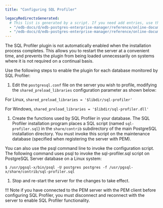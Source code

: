 ```yaml
---
title: "Configuring SQL Profiler"

legacyRedirectsGenerated:
  # This list is generated by a script. If you need add entries, use the `legacyRedirects` key.
  - "/edb-docs/d/edb-postgres-enterprise-manager/reference/online-documentation/8.0/sp_configuring_sql_profiler.html"
  - "/edb-docs/d/edb-postgres-enterprise-manager/reference/online-documentation/latest/sp_configuring_sql_profiler.html"
---
```


<div id="sp_configuring_sql_profiler" class="registered_link"></div>

The SQL Profiler plugin is not automatically enabled when the installation process completes. This allows you to restart the server at a convenient time, and prevents the plugin from being loaded unnecessarily on systems where it is not required on a continual basis.

Use the following steps to enable the plugin for each database monitored by SQL Profiler:

1.  Edit the `postgresql.conf` file on the server you wish to profile, modifying the `shared_preload_libraries` configuration parameter as shown below:

For Linux, `shared_preload_libraries = '$libdir/sql-profiler'`

For Windows, `shared_preload_libraries = '$libdir/sql-profiler.dll'`

1.  Create the functions used by SQL Profiler in your database. The SQL Profiler installation program places a SQL script (named `sql-profiler.sql`) in the `share/contrib` subdirectory of the main PostgreSQL installation directory. You must invoke this script on the maintenance database (specified when registering the server with PEM).

You can also use the psql command line to invoke the configuration script. The following command uses psql to invoke the sql-profiler.sql script on PostgreSQL Server database on a Linux system:

`$ /usr/pgsql-x/bin/psql -U postgres postgres -f /usr/pgsql-x/share/contrib/sql-profiler.sql`

1.  Stop and re-start the server for the changes to take effect.

!!! Note
    if you have connected to the PEM server with the PEM client before configuring SQL Profiler, you must disconnect and reconnect with the server to enable SQL Profiler functionality.
